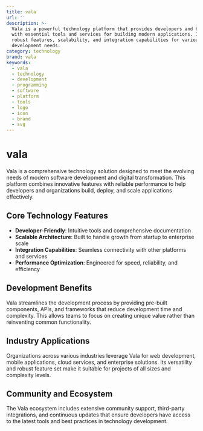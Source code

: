 ```yaml
---
title: vala
url: ''
description: >-
  Vala is a powerful technology platform that provides developers and businesses
  with essential tools and services for building modern applications. It offers
  robust features, scalability, and integration capabilities for various
  development needs.
category: technology
brand: vala
keywords:
  - vala
  - technology
  - development
  - programming
  - software
  - platform
  - tools
  - logo
  - icon
  - brand
  - svg
---
```


# vala

Vala is a comprehensive technology solution designed to meet the evolving needs of modern software development and digital transformation. This platform combines innovative features with reliable performance to help developers and organizations build, deploy, and scale applications effectively.

## Core Technology Features

- **Developer-Friendly**: Intuitive tools and comprehensive documentation
- **Scalable Architecture**: Built to handle growth from startup to enterprise scale
- **Integration Capabilities**: Seamless connectivity with other platforms and services
- **Performance Optimization**: Engineered for speed, reliability, and efficiency

## Development Benefits

Vala streamlines the development process by providing pre-built components, APIs, and frameworks that reduce development time and complexity. This allows teams to focus on creating unique value rather than reinventing common functionality.

## Industry Applications

Organizations across various industries leverage Vala for web development, mobile applications, cloud services, and enterprise solutions. Its versatility and robust feature set make it suitable for projects of all sizes and complexity levels.

## Community and Ecosystem

The Vala ecosystem includes extensive community support, third-party integrations, and continuous updates that ensure developers have access to the latest tools and best practices in technology development.
